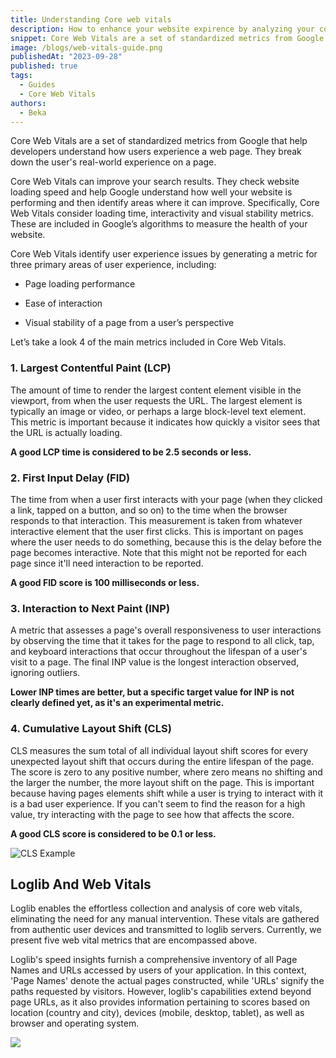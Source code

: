 ```yaml
---
title: Understanding Core web vitals
description: How to enhance your website expirence by analyzing your core web vitals scores
snippet: Core Web Vitals are a set of standardized metrics from Google that help developers understand how users experience a web page. Tthey break down the user's real-world experience on a page. Core Web Vitals can improve your search results. They check website loading speed and help Google understand how well your website is performing and then identify areas where it can improve. Specifically, Core Web Vitals consider loading time, interactivity and visual stability metrics. These are included in Google’s algorithms to measure the health of your website.
image: /blogs/web-vitals-guide.png
publishedAt: "2023-09-28"
published: true
tags:
  - Guides
  - Core Web Vitals
authors:
  - Beka
---
```


Core Web Vitals are a set of standardized metrics from Google that help developers understand how users experience a web page. They break down the user's real-world experience on a page.

Core Web Vitals can improve your search results. They check website loading speed and help Google understand how well your website is performing and then identify areas where it can improve. Specifically, Core Web Vitals consider loading time, interactivity and visual stability metrics. These are included in Google’s algorithms to measure the health of your website.

Core Web Vitals identify user experience issues by generating a metric for three primary areas of user experience, including:

- Page loading performance

- Ease of interaction

- Visual stability of a page from a user’s perspective

Let’s take a look 4 of the main metrics included in Core Web Vitals.

### 1. Largest Contentful Paint (LCP)

The amount of time to render the largest content element visible in the viewport, from when the user requests the URL. The largest element is typically an image or video, or perhaps a large block-level text element. This metric is important because it indicates how quickly a visitor sees that the URL is actually loading.

**A good LCP time is considered to be 2.5 seconds or less.**

### 2. First Input Delay (FID)

The time from when a user first interacts with your page (when they clicked a link, tapped on a button, and so on) to the time when the browser responds to that interaction. This measurement is taken from whatever interactive element that the user first clicks. This is important on pages where the user needs to do something, because this is the delay before the page becomes interactive. Note that this might not be reported for each page since it'll need interaction to be reported.

**A good FID score is 100 milliseconds or less.**

### 3. Interaction to Next Paint (INP)

A metric that assesses a page's overall responsiveness to user interactions by observing the time that it takes for the page to respond to all click, tap, and keyboard interactions that occur throughout the lifespan of a user's visit to a page. The final INP value is the longest interaction observed, ignoring outliers.

**Lower INP times are better, but a specific target value for INP is not clearly defined yet, as it's an experimental metric.**

### 4. Cumulative Layout Shift (CLS)

CLS measures the sum total of all individual layout shift scores for every unexpected layout shift that occurs during the entire lifespan of the page. The score is zero to any positive number, where zero means no shifting and the larger the number, the more layout shift on the page. This is important because having pages elements shift while a user is trying to interact with it is a bad user experience. If you can't seem to find the reason for a high value, try interacting with the page to see how that affects the score.

**A good CLS score is considered to be 0.1 or less.**

<Image
  src="https://web-dev.imgix.net/image/admin/74TRx6aETydsBGa2IZ7R.png?auto=format"
  width={500}
  height={400}
  alt="CLS Example"
/>

## Loglib And Web Vitals

Loglib enables the effortless collection and analysis of core web vitals, eliminating the need for any manual intervention. These vitals are gathered from authentic user devices and transmitted to loglib servers. Currently, we present five web vital metrics that are encompassed above.

Loglib's speed insights furnish a comprehensive inventory of all Page Names and URLs accessed by users of your application. In this context, 'Page Names' denote the actual pages constructed, while 'URLs' signify the paths requested by visitors. However, loglib's capabilities extend beyond page URLs, as it also provides information pertaining to scores based on location (country and city), devices (mobile, desktop, tablet), as well as browser and operating system.

<Image src="/blogs/vital-pages-ss.png" width={500} height={500} />
